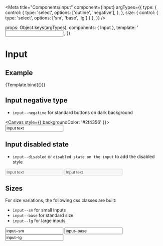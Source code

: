 
<Meta
  title="Components/Input"
  component={Input}
  argTypes={{
    type: {
      control: {
        type: 'select',
        options: ['outline', 'negative'],
      },
    },
    size: { control: { type: 'select', options: ['sm', 'base', 'lg'] } },
  }}
/>

  props: Object.keys(argTypes),
  components: { Input },
  template: '<Input :type="type" :size="size" />',
})

# Input

## Example

<Canvas>
  <Story
    name="Example"
    args={{
      type: 'outline',
      size: 'base',
    }}
  >
    {Template.bind({})}
  </Story>
</Canvas>

<ArgsTable story="Example" />

## Input negative type

- `input--negative` for standard buttons on dark background

<Canvas style={{ backgroundColor: '#2f4356' }}>
  <input class="input input--negative input--base" value="Input text" />
</Canvas>

## Input disabled state

- `input--disabled` or `disabled state on the input` to add the disabled style

<Canvas>
  <input class="input input--outline input--base" disabled value="Input text" />
  <input
    class="input input--negative input--base"
    disabled
    value="Input text"
  />
</Canvas>

## Sizes

For size variations, the following css classes are built:

- `input--sm` for small inputs
- `input--base` for standard size
- `input--lg` for large inputs

<Canvas>
  <input class="input input--outline input--sm" value="input--sm" />
  <input class="input input--outline input--base" value="input--base" />
  <input class="input input--outline input--lg" value="input--lg" />
</Canvas>

